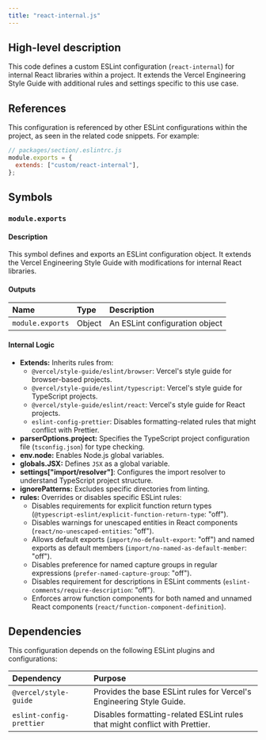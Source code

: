 ```yaml
---
title: "react-internal.js"
---
```


## High-level description
This code defines a custom ESLint configuration (`react-internal`) for internal React libraries within a project. It extends the Vercel Engineering Style Guide with additional rules and settings specific to this use case.

## References
This configuration is referenced by other ESLint configurations within the project, as seen in the related code snippets. For example:
```javascript
// packages/section/.eslintrc.js
module.exports = {
  extends: ["custom/react-internal"],
};
```

## Symbols
### `module.exports`
#### Description
This symbol defines and exports an ESLint configuration object. It extends the Vercel Engineering Style Guide with modifications for internal React libraries.

#### Outputs
| Name | Type | Description |
|:-----|:-----|:------------|
| `module.exports` | Object | An ESLint configuration object |

#### Internal Logic
- **Extends:** Inherits rules from:
    - `@vercel/style-guide/eslint/browser`: Vercel's style guide for browser-based projects.
    - `@vercel/style-guide/eslint/typescript`: Vercel's style guide for TypeScript projects.
    - `@vercel/style-guide/eslint/react`: Vercel's style guide for React projects.
    - `eslint-config-prettier`: Disables formatting-related rules that might conflict with Prettier.
- **parserOptions.project:** Specifies the TypeScript project configuration file (`tsconfig.json`) for type checking.
- **env.node:** Enables Node.js global variables.
- **globals.JSX:** Defines `JSX` as a global variable.
- **settings["import/resolver"]**: Configures the import resolver to understand TypeScript project structure.
- **ignorePatterns:** Excludes specific directories from linting.
- **rules:** Overrides or disables specific ESLint rules:
    - Disables requirements for explicit function return types (`@typescript-eslint/explicit-function-return-type`: "off").
    - Disables warnings for unescaped entities in React components (`react/no-unescaped-entities`: "off").
    - Allows default exports (`import/no-default-export`: "off") and named exports as default members (`import/no-named-as-default-member`: "off").
    - Disables preference for named capture groups in regular expressions (`prefer-named-capture-group`: "off").
    - Disables requirement for descriptions in ESLint comments (`eslint-comments/require-description`: "off").
    - Enforces arrow function components for both named and unnamed React components (`react/function-component-definition`).

## Dependencies
This configuration depends on the following ESLint plugins and configurations:

| Dependency | Purpose |
|:-----------|:--------|
| `@vercel/style-guide` | Provides the base ESLint rules for Vercel's Engineering Style Guide. |
| `eslint-config-prettier` | Disables formatting-related ESLint rules that might conflict with Prettier. | 

